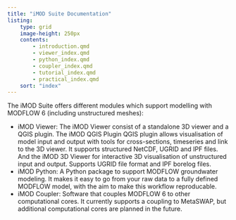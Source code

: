 ```yaml
---
title: "iMOD Suite Documentation"
listing:
    type: grid
    image-height: 250px
    contents:
        - introduction.qmd
        - viewer_index.qmd
        - python_index.qmd
        - coupler_index.qmd
        - tutorial_index.qmd
        - practical_index.qmd
    sort: "index"
---
```


The iMOD Suite offers different modules which support modelling with
MODFLOW 6 (including unstructured meshes):

-   iMOD Viewer: The iMOD Viewer consist of a standalone 3D viewer and a
    QGIS plugin. The iMOD QGIS Plugin QGIS plugin allows visualisation
    of model input and output with tools for cross-sections, timeseries
    and link to the 3D viewer. It supports structured NetCDF, UGRID and
    IPF files. And the iMOD 3D Viewer for interactive 3D visualisation
    of unstructured input and output. Supports UGRID file format and IPF
    borelog files.
-   iMOD Python: A Python package to support MODFLOW groundwater
    modeling. It makes it easy to go from your raw data to a fully
    defined MODFLOW model, with the aim to make this workflow
    reproducable.
-   iMOD Coupler: Software that couples MODFLOW 6 to other computational
    cores. It currently supports a coupling to MetaSWAP, but additional
    computational cores are planned in the future.
